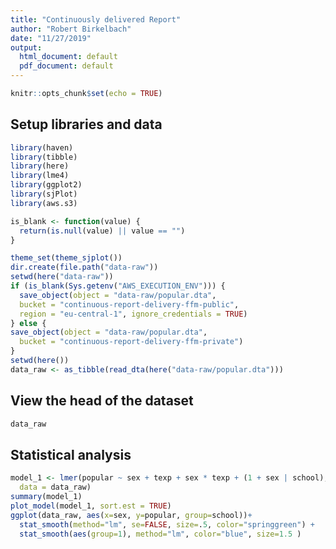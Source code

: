 ```yaml
---
title: "Continuously delivered Report"
author: "Robert Birkelbach"
date: "11/27/2019"
output:
  html_document: default
  pdf_document: default
---
```


```r
knitr::opts_chunk$set(echo = TRUE)
```

## Setup libraries and data



```r
library(haven)
library(tibble)
library(here)
library(lme4)
library(ggplot2)
library(sjPlot)
library(aws.s3)

is_blank <- function(value) {
  return(is.null(value) || value == "")
}

theme_set(theme_sjplot())
dir.create(file.path("data-raw"))
setwd(here("data-raw"))
if (is_blank(Sys.getenv("AWS_EXECUTION_ENV"))) {
  save_object(object = "data-raw/popular.dta",
  bucket = "continuous-report-delivery-ffm-public", 
  region = "eu-central-1", ignore_credentials = TRUE)
} else {
save_object(object = "data-raw/popular.dta",
  bucket = "continuous-report-delivery-ffm-private")
}
setwd(here())
data_raw <- as_tibble(read_dta(here("data-raw/popular.dta")))
```

## View the head of the dataset

```r
data_raw
```
## Statistical analysis


```r
model_1 <- lmer(popular ~ sex + texp + sex * texp + (1 + sex | school), 
  data = data_raw)
summary(model_1)
plot_model(model_1, sort.est = TRUE)
ggplot(data_raw, aes(x=sex, y=popular, group=school))+
  stat_smooth(method="lm", se=FALSE, size=.5, color="springgreen") + 
  stat_smooth(aes(group=1), method="lm", color="blue", size=1.5 )
```

